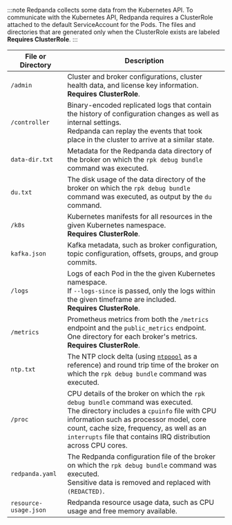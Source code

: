 :::note
Redpanda collects some data from the Kubernetes API.
To communicate with the Kubernetes API, Redpanda requires a ClusterRole attached to the default ServiceAccount for the Pods.
The files and directories that are generated only when the ClusterRole exists are labeled **Requires ClusterRole**.
:::

|File or Directory|Description|
|--|--|
|`/admin`|Cluster and broker configurations, cluster health data, and license key information.<br/>**Requires ClusterRole**.|
| `/controller`|Binary-encoded replicated logs that contain the history of configuration changes as well as internal settings.<br/>Redpanda can replay the events that took place in the cluster to arrive at a similar state.|
|`data-dir.txt`|Metadata for the Redpanda data directory of the broker on which the `rpk debug bundle` command was executed.|
|`du.txt`|The disk usage of the data directory of the broker on which the `rpk debug bundle` command was executed, as output by the `du` command.|
|`/k8s`|Kubernetes manifests for all resources in the given Kubernetes namespace.<br/>**Requires ClusterRole**.|
|`kafka.json`|Kafka metadata, such as broker configuration, topic configuration, offsets, groups, and group commits.|
|`/logs`|Logs of each Pod in the the given Kubernetes namespace.<br/>If `--logs-since` is passed, only the logs within the given timeframe are included.<br/>**Requires ClusterRole**.|
|`/metrics`|Prometheus metrics from both the `/metrics` endpoint and the `public_metrics` endpoint.<br/>One directory for each broker's metrics.<br/>**Requires ClusterRole**.|
|`ntp.txt`|The NTP clock delta (using [`ntppool`](https://www.ntppool.org/en/) as a reference) and round trip time of the broker on which the `rpk debug bundle` command was executed.|
|`/proc`|CPU details of the broker on which the `rpk debug bundle` command was executed.<br/>The directory includes a `cpuinfo` file with CPU information such as processor model, core count, cache size, frequency, as well as an `interrupts` file that contains IRQ distribution across CPU cores. |
|`redpanda.yaml`|The Redpanda configuration file of the broker on which the `rpk debug bundle` command was executed.<br/>Sensitive data is removed and replaced with `(REDACTED)`.|
|`resource-usage.json`|Redpanda resource usage data, such as CPU usage and free memory available. |